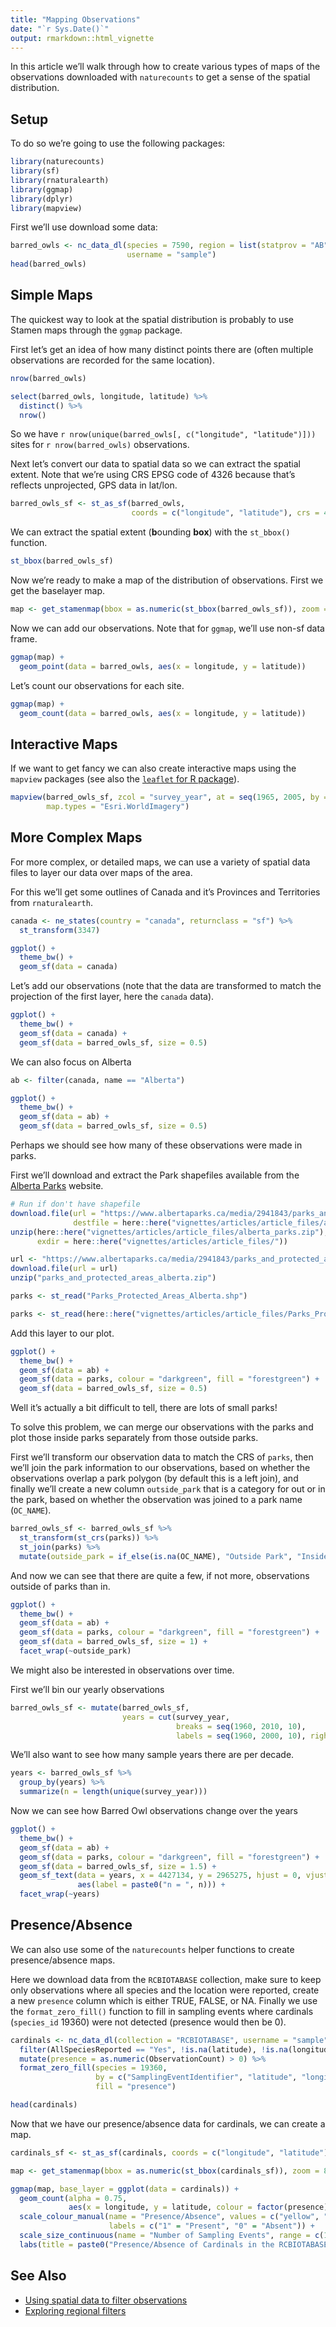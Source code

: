```yaml
---
title: "Mapping Observations"
date: "`r Sys.Date()`"
output: rmarkdown::html_vignette
---
```


In this article we'll walk through how to create various types of maps of the observations downloaded with `naturecounts` to get a sense of the spatial distribution.

## Setup

To do so we're going to use the following packages:

```r
library(naturecounts)
library(sf)
library(rnaturalearth)
library(ggmap)
library(dplyr)
library(mapview)
```

First we'll use download some data:

```r
barred_owls <- nc_data_dl(species = 7590, region = list(statprov = "AB"), 
                          username = "sample")
head(barred_owls)
```

## Simple Maps
The quickest way to look at the spatial distribution is probably to use Stamen maps through the `ggmap` package.

First let's get an idea of how many distinct points there are (often multiple observations are recorded for the same location).
```r
nrow(barred_owls)

select(barred_owls, longitude, latitude) %>%
  distinct() %>%
  nrow()
```

So we have `r nrow(unique(barred_owls[, c("longitude", "latitude")]))` sites for `r nrow(barred_owls)` observations.

Next let's convert our data to spatial data so we can extract the spatial extent. Note that we're using CRS EPSG code of 4326 because that's reflects unprojected, GPS data in lat/lon.
```r
barred_owls_sf <- st_as_sf(barred_owls, 
                           coords = c("longitude", "latitude"), crs = 4326)
```

We can extract the spatial extent (**b**ounding **box**) with the `st_bbox()` function.

```r
st_bbox(barred_owls_sf)
```

Now we're ready to make a map of the distribution of observations. First we get the baselayer map.
```r
map <- get_stamenmap(bbox = as.numeric(st_bbox(barred_owls_sf)), zoom = 5)
```

Now we can add our observations. Note that for `ggmap`, we'll use non-sf data frame.
```r
ggmap(map) + 
  geom_point(data = barred_owls, aes(x = longitude, y = latitude))
```

Let's count our observations for each site.
```r
ggmap(map) + 
  geom_count(data = barred_owls, aes(x = longitude, y = latitude))
```

## Interactive Maps
If we want to get fancy we can also create interactive maps using the `mapview` packages (see also the [`leaflet` for R package](https://rstudio.github.io/leaflet/)).
```r
mapview(barred_owls_sf, zcol = "survey_year", at = seq(1965, 2005, by = 10),
        map.types = "Esri.WorldImagery")
```

## More Complex Maps

For more complex, or detailed maps, we can use a variety of spatial data files to layer our data over maps of the area.

For this we'll get some outlines of Canada and it's Provinces and Territories from `rnaturalearth`.

```r
canada <- ne_states(country = "canada", returnclass = "sf") %>%
  st_transform(3347)

ggplot() +
  theme_bw() +
  geom_sf(data = canada)
```


Let's add our observations (note that the data are transformed to match the projection of the first layer, here the `canada` data).
```r
ggplot() +
  theme_bw() +
  geom_sf(data = canada) +
  geom_sf(data = barred_owls_sf, size = 0.5)
```

We can also focus on Alberta

```r
ab <- filter(canada, name == "Alberta")

ggplot() +
  theme_bw() +
  geom_sf(data = ab) +
  geom_sf(data = barred_owls_sf, size = 0.5)
```

Perhaps we should see how many of these observations were made in parks. 

First we'll download and extract the Park shapefiles available from the [Alberta Parks](https://www.albertaparks.ca/albertaparksca/library/downloadable-data-sets/) website.

```r
# Run if don't have shapefile
download.file(url = "https://www.albertaparks.ca/media/2941843/parks_and_protected_areas_alberta.zip",
              destfile = here::here("vignettes/articles/article_files/alberta_parks.zip"))
unzip(here::here("vignettes/articles/article_files/alberta_parks.zip"), 
      exdir = here::here("vignettes/articles/article_files/"))
```

```r
url <- "https://www.albertaparks.ca/media/2941843/parks_and_protected_areas_alberta.zip"
download.file(url = url)
unzip("parks_and_protected_areas_alberta.zip")

parks <- st_read("Parks_Protected_Areas_Alberta.shp")
```

```r
parks <- st_read(here::here("vignettes/articles/article_files/Parks_Protected_Areas_Alberta.shp"))
```

Add this layer to our plot.

```r
ggplot() +
  theme_bw() +
  geom_sf(data = ab) +
  geom_sf(data = parks, colour = "darkgreen", fill = "forestgreen") +
  geom_sf(data = barred_owls_sf, size = 0.5)
```

Well it's actually a bit difficult to tell, there are lots of small parks! 

To solve this problem, we can merge our observations with the parks and plot those inside parks separately from those outside parks.

First we'll transform our observation data to match the CRS of `parks`, then we'll join the park information to our observations, based on whether the observations overlap a park polygon (by default this is a left join), and finally we'll create a new column `outside_park` that is a category for out or in the park, based on whether the observation was joined to a park name (`OC_NAME`).

```r
barred_owls_sf <- barred_owls_sf %>%
  st_transform(st_crs(parks)) %>%
  st_join(parks) %>%
  mutate(outside_park = if_else(is.na(OC_NAME), "Outside Park", "Inside Park"))
```

And now we can see that there are quite a few, if not more, observations outside of parks than in.
```r
ggplot() +
  theme_bw() +
  geom_sf(data = ab) +
  geom_sf(data = parks, colour = "darkgreen", fill = "forestgreen") +
  geom_sf(data = barred_owls_sf, size = 1) +
  facet_wrap(~outside_park)
```

We might also be interested in observations over time.

First we'll bin our yearly observations
```r
barred_owls_sf <- mutate(barred_owls_sf, 
                         years = cut(survey_year, 
                                     breaks = seq(1960, 2010, 10), 
                                     labels = seq(1960, 2000, 10), right = FALSE))
```

We'll also want to see how many sample years there are per decade.
```r
years <- barred_owls_sf %>%
  group_by(years) %>%
  summarize(n = length(unique(survey_year)))
```


Now we can see how Barred Owl observations change over the years

```r
ggplot() +
  theme_bw() +
  geom_sf(data = ab) +
  geom_sf(data = parks, colour = "darkgreen", fill = "forestgreen") +
  geom_sf(data = barred_owls_sf, size = 1.5) +
  geom_sf_text(data = years, x = 4427134, y = 2965275, hjust = 0, vjust = 1, 
               aes(label = paste0("n = ", n))) +
  facet_wrap(~years)
```

## Presence/Absence

We can also use some of the `naturecounts` helper functions to create presence/absence maps. 

Here we download data from the `RCBIOTABASE` collection, make sure to keep only observations where all species and the location were reported, create a new `presence` column which is either TRUE, FALSE, or NA. Finally we use the `format_zero_fill()` function to fill in sampling events where cardinals (`species_id` 19360) were not detected (presence would then be 0).

```r
cardinals <- nc_data_dl(collection = "RCBIOTABASE", username = "sample") %>%
  filter(AllSpeciesReported == "Yes", !is.na(latitude), !is.na(longitude)) %>%
  mutate(presence = as.numeric(ObservationCount) > 0) %>%
  format_zero_fill(species = 19360,
                   by = c("SamplingEventIdentifier", "latitude", "longitude"),
                   fill = "presence")

head(cardinals)
```

Now that we have our presence/absence data for cardinals, we can create a map.
```r
cardinals_sf <- st_as_sf(cardinals, coords = c("longitude", "latitude"))

map <- get_stamenmap(bbox = as.numeric(st_bbox(cardinals_sf)), zoom = 8)

ggmap(map, base_layer = ggplot(data = cardinals)) +
  geom_count(alpha = 0.75,
             aes(x = longitude, y = latitude, colour = factor(presence))) +
  scale_colour_manual(name = "Presence/Absence", values = c("yellow", "purple"), 
                      labels = c("1" = "Present", "0" = "Absent")) +
  scale_size_continuous(name = "Number of Sampling Events", range = c(1, 20)) +
  labs(title = paste0("Presence/Absence of Cardinals in the RCBIOTABASE collection"))
```


## See Also

- [Using spatial data to filter observations](region-spatial.html)
- [Exploring regional filters](../region-areas.html)
